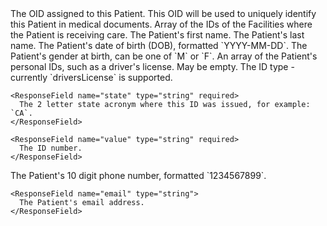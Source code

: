 <ResponseField name="id" type="string" required>
  The OID assigned to this Patient. This OID will be used to uniquely identify this Patient in
  medical documents.
</ResponseField>

<ResponseField name="facilityIds" type="string[]" required>
  Array of the IDs of the Facilities where the Patient is receiving care.
</ResponseField>

<ResponseField name="firstName" type="string" required>
  The Patient's first name.
</ResponseField>

<ResponseField name="lastName" type="string" required>
  The Patient's last name.
</ResponseField>

<ResponseField name="dob" type="string" required>
  The Patient's date of birth (DOB), formatted `YYYY-MM-DD`.
</ResponseField>

<ResponseField name="genderAtBirth" type="string" required>
  The Patient's gender at birth, can be one of `M` or `F`.
</ResponseField>

<ResponseField name="personalIdentifiers" type="PersonalIdentifier[]" required>
  An array of the Patient's personal IDs, such as a driver's license. May be empty.

  <Expandable title="PersonalIdentifier properties">
    <ResponseField name="type" type="string" required>
      The ID type - currently `driversLicense` is supported.
    </ResponseField>

    <ResponseField name="state" type="string" required>
      The 2 letter state acronym where this ID was issued, for example: `CA`.
    </ResponseField>

    <ResponseField name="value" type="string" required>
      The ID number.
    </ResponseField>

  </Expandable>
</ResponseField>

<ResponseField name="address" type="Address" required>
  <Snippet file="address.mdx" />
</ResponseField>

<ResponseField name="contact" type="Contact">
  <Expandable title="properties">
    <ResponseField name="phone" type="string">
      The Patient's 10 digit phone number, formatted `1234567899`.
    </ResponseField>

    <ResponseField name="email" type="string">
      The Patient's email address.
    </ResponseField>

  </Expandable>

</ResponseField>
